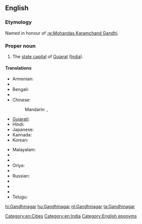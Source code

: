 ==English==
{{wikipedia}}
===Etymology===
Named in honour of [[:w:Mohandas Karamchand Gandhi]].
===Proper noun===
{{en-proper noun}}

# The [[state capital]] of [[Gujarat]] ([[India]]).

====Translations====
{{trans-top|Gandhinagar}}
* Armenian: {{t-|hy|Գանդինագար|tr=Gandinagar}}
* {{trreq|as}}
* Bengali: {{t-|bn|গান্ধীনগর|sc=Beng}}
* {{trreq|hne}}
* Chinese:
*: Mandarin: {{t|cmn|甘地訥格爾|sc=Hani}},  {{t|cmn|甘地讷格尔|tr=Gāndìnègé'ěr|sc=Hani}}
* [[Gujarati]]: {{t-|gu|ગાંધીનગર|tr=gā̃dhīnagar|sc=Gujr}}
* Hindi: {{t+|hi|गाँधीनगर|tr=gā̃ndhīnagar}}
* Japanese: {{t-|ja|ガンディーナガル|tr=Gandīnagaru}}
* Kannada: {{t-|kn|ಗಾಂಧಿನಗರ|sc=Knda}}
* Korean: {{t-|ko|간디나가르|sc=Kore}}
{{trans-mid}}
* Malayalam: {{t-|ml|ഗാന്ധിനഗർ|sc=Mlym}}
* {{trreq|mr}}
* {{trreq|lus}}
* Oriya: {{t-|or|ଗାନ୍ଧୀନଗର|sc=Orya}}
* {{trreq|pa}}
* Russian: {{t-|ru|Гандинагар|m|tr=Gandinagár}}
* {{trreq|sat}}
* {{trreq|sip}}
* {{trreq|ta}}
* Telugu: {{t-|te|గాంధీనగరం}}
{{trans-bottom}}

[[Category:en:Cities]]
[[Category:en:India]]
[[Category:English eponyms]]

[[hi:Gandhinagar]]
[[hu:Gandhinagar]]
[[nl:Gandhinagar]]
[[ta:Gandhinagar]]